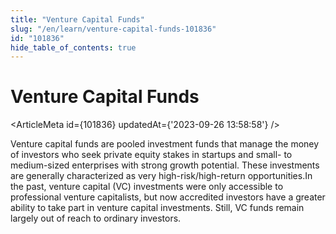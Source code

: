 ```yaml
---
title: "Venture Capital Funds"
slug: "/en/learn/venture-capital-funds-101836"
id: "101836"
hide_table_of_contents: true
---
```



# Venture Capital Funds

<ArticleMeta id={101836} updatedAt={'2023-09-26 13:58:58'} />
<div className='border-solid border-b border-t-0 my-4 border-[var(--ifm-color-gray-300)]' />

Venture capital funds are pooled investment funds that manage the money of investors who seek private equity stakes in startups and small- to medium-sized enterprises with strong growth potential. These investments are generally characterized as very high-risk/high-return opportunities.In the past, venture capital (VC) investments were only accessible to professional venture capitalists, but now accredited investors have a greater ability to take part in venture capital investments. Still, VC funds remain largely out of reach to ordinary investors.
